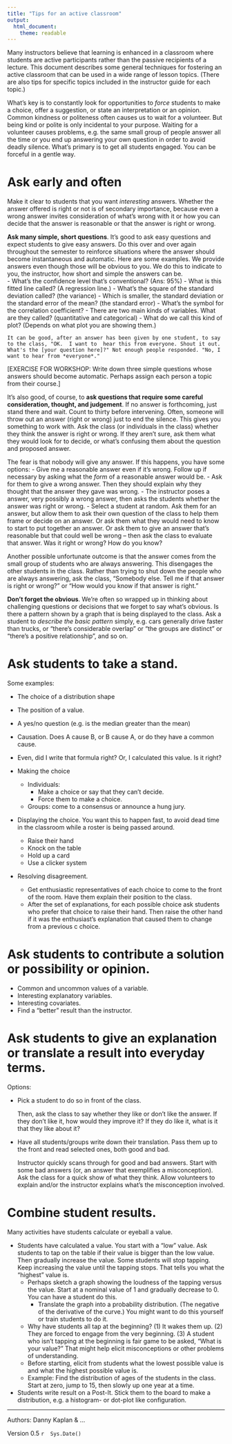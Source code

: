 ```yaml
---
title: "Tips for an active classroom"
output: 
  html_document:
    theme: readable
---
```


Many instructors believe that learning is enhanced in a classroom where students  are active participants rather than the passive recipients of a lecture. This document describes some general techniques for fostering an active classroom  that can be used in a wide range of lesson topics. (There are also tips for specific topics included in the instructor guide for each topic.)

What's key is to constantly look for opportunities to *force* students to make a choice, offer a suggestion, or state an interpretation or an opinion. 
Common kindness or politeness often causes us to wait for a volunteer. But  being kind or polite is only incidental to your purpose. Waiting for a volunteer causes problems, e.g. the same small group of people answer all the time or you end up answering your own question in order to avoid deadly silence. What's primary is to get all  students engaged. You can be forceful in a gentle way. 

# Ask early and often

Make it clear to students that you want *interesting* answers. Whether the answer offered is right or not is of secondary importance, because even a wrong answer invites consideration of what's wrong with it or how you can decide that the answer is reasonable or that the answer is right or wrong.

**Ask many simple, short questions**. It's good to ask easy questions and expect students to give easy answers. Do this over and over again throughout the semester to reinforce situations where the answer should become instantaneous and automatic. Here are some examples. We provide answers even though those will be obvious to you. We do this to indicate to you, the instructor, how short and simple the answers can be.    
    - What's the confidence level that's conventional? (Ans: 95%)
    - What is this fitted line called? (A regression line.)
    - What's the square of the standard deviation called? (the variance)
    - Which is smaller, the standard deviation or the standard error of the mean? (the standard error)
    - What's the symbol for the correlation coefficient? 
    - There are two main kinds of variables. What are they called? (quantitative and categorical)
    - What do we call this kind of plot? (Depends on what plot you are showing them.)
    
    It can be good, after an answer has been given by one student, to say to the class, "OK.  I want to  hear this from everyone. Shout it out. What's the [your question here]?" Not enough people responded. "No, I want to hear from *everyone*."
    
[EXERCISE FOR WORKSHOP: Write down three simple questions whose answers should become automatic. Perhaps assign each person a topic from their course.]

It's also good, of course, to **ask questions that require some careful consideration, thought, and judgement**. If no answer is forthcoming, just stand there and wait. Count to thirty before intervening. Often, someone will throw out an answer (right or wrong) just to end the silence. This gives you something to work with. Ask the class (or individuals in the class) whether they think the answer is right or wrong. If they  aren't sure, ask them what they would look for to decide, or what's confusing them about the question and proposed answer.

The fear is that nobody will give any answer. If this happens, you have some options:
    - Give me a reasonable answer even if it's wrong. Follow up if necessary by asking what the *form* of a reasonable answer would be. 
    - Ask for them to give a wrong answer. Then they should explain why they thought that the answer they gave was wrong.
    - The instructor poses a answer, very possibly a wrong answer, then asks the students whether the answer was right or wrong.
    - Select a student at random. Ask them for an answer, but allow them to ask their own question of the class to help them frame or decide on an answer. Or ask them what they would need to know to start to put together an answer. Or ask them to give an answer that's reasonable but that could well be wrong -- then ask the class to evaluate that answer. Was it right or wrong? How do you know?
        
Another possible unfortunate outcome is that the answer comes from the small group of students who are always answering. This disengages the other students in the class. Rather than trying to shut down the people who are always answering, ask the class, "Somebody else. Tell me if that answer is right or wrong?" or "How would you know if that answer is right."

**Don't forget the obvious**. We're often so wrapped up in thinking about challenging questions or decisions that we forget to say what's obvious. Is there a pattern shown by a graph that is being displayed to the class. Ask  a student to *describe the basic pattern* simply, e.g. cars generally drive faster than trucks, or "there's considerable overlap" or "the groups are distinct" or "there's a positive relationship", and so on.
    
# Ask students to take a stand.

Some examples: 

* The choice of a distribution shape
* The position of a value. 
* A yes/no question (e.g. is the median greater than the mean)
* Causation. Does A cause B, or B cause A, or do they have a common cause.
* Even, did I write that formula right? Or, I calculated this value.  Is it  right?

* Making the choice
    - Individuals: 
        - Make a choice or say that they can't decide.
        - Force them to make a choice.
    - Groups: come to a consensus or announce a hung jury.
* Displaying the choice. You want this to happen fast, to avoid dead time in the classroom while a roster is being passed around.
    - Raise their hand
    - Knock on the table
    - Hold up a card
    - Use a clicker system
* Resolving disagreement. 
    - Get enthusiastic representatives of each choice to come to the front of the room. Have them explain their position to the class.
    - After the set of explanations, for each possible choice ask students who prefer that choice to raise their hand. Then raise the other hand if it was the enthusiast's explanation that caused them to change from a previous c choice.

# Ask students to contribute a solution or possibility or opinion.

- Common and uncommon values of a variable.
- Interesting explanatory variables.
- Interesting covariates.
- Find a "better" result than the instructor.

# Ask students to give an explanation or translate a result into everyday terms. 

Options: 

- Pick a student to do so in front of the class.

    Then, ask the class to say whether they  like or don't like the answer. If they don't  like it, how would they improve it? If they do like it, what is it that they like about it?

- Have all students/groups write down their translation. Pass them up to the front  and read selected ones, both good and bad. 

    Instructor quickly scans through for good and bad answers. Start with some bad answers (or, an answer that exemplifies a misconception). Ask the class for a quick show of what they think. Allow volunteers to explain and/or the instructor explains what's the misconception involved. 

# Combine student results.

Many activities have students calculate or eyeball a value.

* Students have calculated a value. You start  with a "low"  value.  Ask students to tap on the table if their value is bigger than the low value. Then gradually increase the value. Some students will stop tapping. Keep increasing the value until the tapping stops. That tells you what the "highest" value is. 
     - Perhaps sketch a graph showing the loudness of the tapping versus the value. Start at a nominal value of 1 and gradually decrease to 0. You can have a student do this. 
         - Translate the graph into a probability distribution. (The negative of the derivative of the curve.) You might want to do  this yourself or train  students to do it.  
     - Why have students all tap at the beginning? (1) It wakes them up. (2) They are forced to engage from the very beginning. (3) A student who isn't tapping at the beginning is fair game to be asked, "What is your value?" That might help elicit misconceptions or other problems of understanding.
     - Before starting, elicit from students what the lowest possible value is  and what the highest possible value is.  
    - Example: Find the distribution  of ages of the students in the class. Start at zero,  jump to  15, then slowly up  one year at a time.

* Students write result on a Post-It. Stick them to the board to make a distribution, e.g. a histogram- or dot-plot like  configuration.

-------------

Authors:  Danny Kaplan & ...

Version 0.5 `r  Sys.Date()`